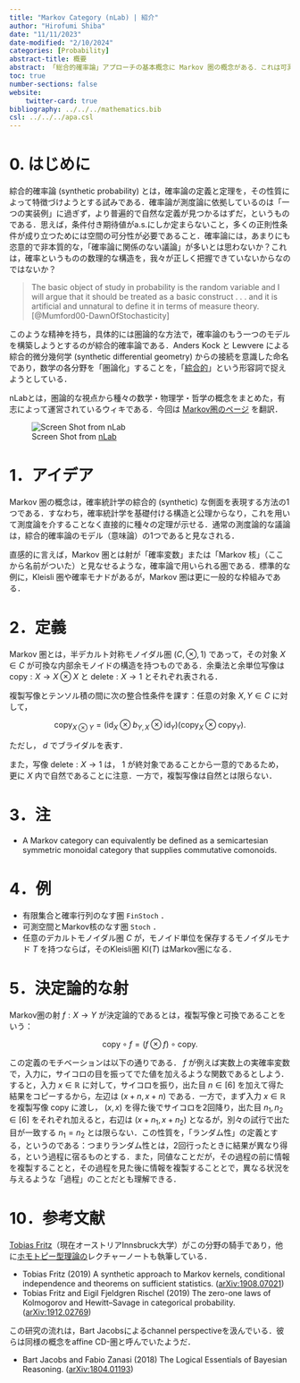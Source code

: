 ```yaml
---
title: "Markov Category (nLab) | 紹介"
author: "Hirofumi Shiba"
date: "11/11/2023"
date-modified: "2/10/2024"
categories: [Probability]
abstract-title: 概要
abstract: 「総合的確率論」アプローチの基本概念に Markov 圏の概念がある．これは可測空間を対象とし，確率核を射として得る圏のことである．nLab の Markov category のページを翻訳して紹介する．
toc: true
number-sections: false
website:
    twitter-card: true
bibliography: ../../../mathematics.bib
csl: ../../../apa.csl
---
```



# 0. はじめに

綜合的確率論 (synthetic probability) とは，確率論の定義と定理を，その性質によって特徴づけようとする試みである．確率論が測度論に依拠しているのは「一つの実装例」に過ぎず，より普遍的で自然な定義が見つかるはずだ，というものである．思えば，条件付き期待値がa.s.にしか定まらないこと，多くの正則性条件が成り立つためには空間の可分性が必要であること．確率論には，あまりにも恣意的で非本質的な，「確率論に関係のない議論」が多いとは思わないか？これは，確率というものの数理的な構造を，我々が正しく把握できていないからなのではないか？

> The basic object of study in probability is the random variable and I will argue that it should be treated as a basic construct . . . and it is artificial and unnatural to define it in terms of measure theory. [@Mumford00-DawnOfStochasticity]

このような精神を持ち，具体的には圏論的な方法で，確率論のもう一つのモデルを構築しようとするのが綜合的確率論である．Anders Kock と Lewvere による綜合的微分幾何学 (synthetic differential geometry) からの接続を意識した命名であり，数学の各分野を「圏論化」することを，「[綜合的](https://ncatlab.org/nlab/show/synthetic+mathematics)」という形容詞で捉えようとしている．

nLabとは，圏論的な視点から種々の数学・物理学・哲学の概念をまとめた，有志によって運営されているウィキである．今回は [Markov圏のページ](https://ncatlab.org/nlab/show/Markov+category) を翻訳．

![Screen Shot from [nLab](https://ncatlab.org/nlab/show/Markov+category)](img_MarkovCategory.png)

# 1．アイデア

Markov 圏の概念は，確率統計学の綜合的 (synthetic) な側面を表現する方法の1つである．すなわち，確率統計学を基礎付ける構造と公理からなり，これを用いて測度論を介することなく直接的に種々の定理が示せる．通常の測度論的な議論は，綜合的確率論のモデル（意味論）の1つであると見なされる．

直感的に言えば，Markov 圏とは射が「確率変数」または「Markov 核」（ここから名前がついた）と見なせるような，確率論で用いられる圏である．標準的な例に，Kleisli 圏や確率モナドがあるが，Markov 圏は更に一般的な枠組みである．

# 2．定義

Markov 圏とは，半デカルト対称モノイダル圏 $(C,\otimes,1)$ であって，その対象 $X\in C$ が可換な内部余モノイドの構造を持つものである．余乗法と余単位写像は $\mathrm{copy}:X\to X\otimes X$ と $\mathrm{delete}:X\to1$ とそれぞれ表される．

複製写像とテンソル積の間に次の整合性条件を課す：任意の対象 $X,Y\in C$ に対して，

$$
\mathrm{copy}_{X\otimes Y}=(\mathrm{id}_X\otimes b_{Y,X}\otimes\mathrm{id}_Y)(\mathrm{copy}_X\otimes\mathrm{copy}_Y).
$$

ただし， $d$ でブライダルを表す．

また，写像 $\mathrm{delete}:X\to 1$ は， $1$ が終対象であることから一意的であるため，更に $X$ 内で自然であることに注意．一方で，複製写像は自然とは限らない．

# 3．注

- A Markov category can equivalently be defined as a semicartesian symmetric monoidal category that supplies commutative comonoids.

# 4．例 {#sec-Stoch}

- 有限集合と確率行列のなす圏 $\mathtt{FinStoch}$ ．
- 可測空間とMarkov核のなす圏 $\mathtt{Stoch}$ ．
- 任意のデカルトモノイダル圏 $C$ が，モノイド単位を保存するモノイダルモナド $T$ を持つならば，そのKleisli圏 $\mathrm{Kl}(T)$ はMarkov圏になる．

# 5．決定論的な射

Markov圏の射 $f:X\to Y$ が決定論的であるとは，複製写像と可換であることをいう：

$$
\mathrm{copy}\circ f=(f\otimes f)\circ\mathrm{copy}.
$$

この定義のモチベーションは以下の通りである． $f$ が例えば実数上の実確率変数で，入力に，サイコロの目を振ってでた値を加えるような関数であるとしよう．すると，入力 $x\in\mathbb{R}$ に対して，サイコロを振り，出た目 $n\in[6]$ を加えて得た結果をコピーするから，左辺は $(x+n,x+n)$ である．一方で，まず入力 $x\in\mathbb{R}$ を複製写像 $\mathrm{copy}$ に渡し， $(x,x)$ を得た後でサイコロを2回降り，出た目 $n_1,n_2\in[6]$ をそれぞれ加えると，右辺は $(x+n_1,x+n_2)$ となるが，別々の試行で出た目が一致する $n_1=n_2$ とは限らない．この性質を，「ランダム性」の定義とする，というのである：つまりランダム性とは，2回行ったときに結果が異なり得る，という過程に宿るものとする．また，同値なことだが，その過程の前に情報を複製することと，その過程を見た後に情報を複製することとで，異なる状況を与えるような「過程」のことだとも理解できる．

# 10．参考文献

[Tobias Fritz](http://tobiasfritz.science/)（現在オーストリアInnsbruck大学）がこの分野の騎手であり，他に[ホモトピー型理論の](http://tobiasfritz.science/2014/hott.html)レクチャーノートも執筆している．

- Tobias Fritz (2019) A synthetic approach to Markov kernels, conditional independence and theorems on sufficient statistics. ([arXiv:1908.07021](https://arxiv.org/abs/1908.07021))
- Tobias Fritz and Eigil Fjeldgren Rischel (2019) The zero-one laws of Kolmogorov and Hewitt–Savage in categorical probability. ([arXiv:1912.02769](https://arxiv.org/abs/1912.02769))

この研究の流れは，Bart Jacobsによるchannel perspectiveを汲んでいる．彼らは同様の概念をaffine CD-圏と呼んでいたようだ．

- Bart Jacobs and Fabio Zanasi (2018) The Logical Essentials of Bayesian Reasoning. ([arXiv:1804.01193](https://arxiv.org/abs/1804.01193))